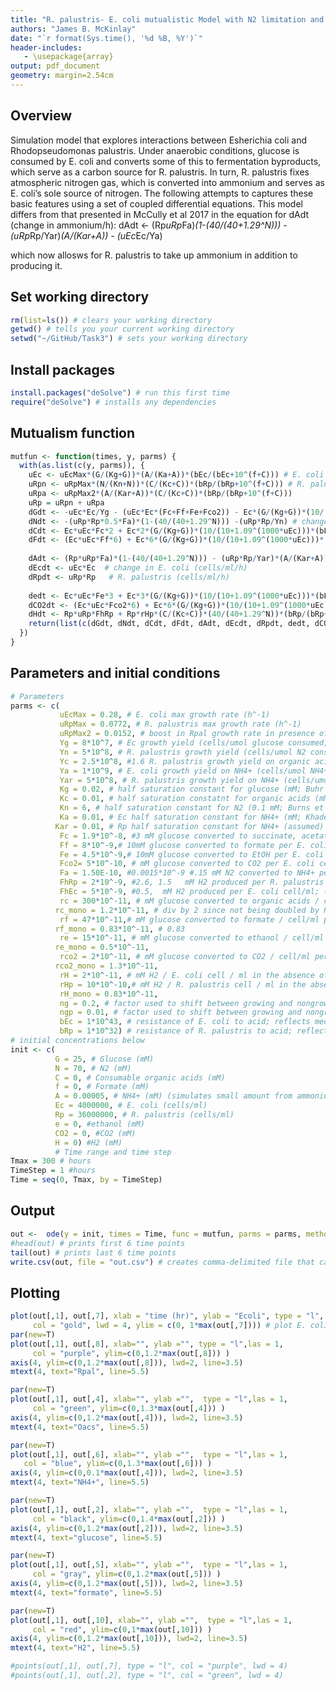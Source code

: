```yaml
---
title: "R. palustris- E. coli mutualistic Model with N2 limitation and competition between species for excreted ammonium"
authors: "James B. McKinlay"
date: "`r format(Sys.time(), '%d %B, %Y')`"
header-includes:
   - \usepackage{array}
output: pdf_document
geometry: margin=2.54cm
---
```


## Overview
Simulation model that explores interactions between Esherichia coli and Rhodopseudomonas palustris. Under anaerobic conditions, glucose is consumed by E. coli and converts some of this to fermentation byproducts, which serve as a carbon source for R. palustris. In turn, R. palustris fixes atmospheric nitrogen gas, which is converted into ammonium and serves as E. coli's sole source of nitrogen. The following attempts to captures these basic features using a set of coupled differential equations.
This model differs from that presented in McCully et al 2017 in the equation for dAdt (change in ammonium/h):
dAdt <- (Rp*uRp*Fa)*(1-(40/(40+1.29^N))) - (uRp*Rp/Yar)*(A/(Kar+A)) - (uEc*Ec/Ya)

which now allosws for R. palustris to take up ammonium in addition to producing it.

## Set working directory
```r
rm(list=ls()) # clears your working directory
getwd() # tells you your current working directory
setwd("~/GitHub/Task3") # sets your working directory
```

## Install packages
```r
install.packages("deSolve") # run this first time
require("deSolve") # installs any dependencies
```

## Mutualism function
```r
mutfun <- function(times, y, parms) {
  with(as.list(c(y, parms)), { 
    uEc <- uEcMax*(G/(Kg+G))*(A/(Ka+A))*(bEc/(bEc+10^(f+C))) # E. coli growth rate
    uRpn <- uRpMax*(N/(Kn+N))*(C/(Kc+C))*(bRp/(bRp+10^(f+C))) # R. palustris growth rate
    uRpa <- uRpMax2*(A/(Kar+A))*(C/(Kc+C))*(bRp/(bRp+10^(f+C)))
    uRp = uRpn + uRpa
    dGdt <- -uEc*Ec/Yg - (uEc*Ec*(Fc+Ff+Fe+Fco2)) - Ec*(G/(Kg+G))*(10/(10+1.09^(1000*uEc)))*(bEc/(bEc+10^(f+C)))*((100/(100+6^C))*(rc+rf+re+rco2)+rc_mono+rf_mono+re_mono+rco2_mono) # change in glucose (mM/h); 
    dNdt <- -(uRp*Rp*0.5*Fa)*(1-(40/(40+1.29^N))) -(uRp*Rp/Yn) # change in N2 (mM N2/h; 0.5 accounts for half an N2 consumed for every NH4+ made)
    dCdt <- Ec*uEc*Fc*2 + Ec*2*(G/(Kg+G))*(10/(10+1.09^(1000*uEc)))*(bEc/(bEc+10^(f+C)))*(rc*(100/(100+6^C))+rc_mono) - (uRp*Rp/Yc) - 0.25*Rp*uRp*FhRp - 0.25*Rp*rHp*(C/(Kc+C))*(40/(40+1.29^N))*(bRp/(bRp+10^(f+C))) # change in organic acids except formate (mM/h); 0.25 takes into account both electrons sent to H2 and accomanying carbon to CO2
    dFdt <- (Ec*uEc*Ff*6) + Ec*6*(G/(Kg+G))*(10/(10+1.09^(1000*uEc)))*(bEc/(bEc+10^(f+C)))*(rf*(100/(100+6^C)) + rf_mono) # change in formate (mM/h) # set feedback term to ^C, otherwise is cuts off formate production even when C is fully consumed; do the same for other compounds
    
    dAdt <- (Rp*uRp*Fa)*(1-(40/(40+1.29^N))) - (uRp*Rp/Yar)*(A/(Kar+A)) - (uEc*Ec/Ya) # change in NH4+ (mM/h) 
    dEcdt <- uEc*Ec  # change in E. coli (cells/ml/h)
    dRpdt <- uRp*Rp   # R. palustris (cells/ml/h)
    
    dedt <- Ec*uEc*Fe*3 + Ec*3*(G/(Kg+G))*(10/(10+1.09^(1000*uEc)))*(bEc/(bEc+10^(f+C)))*(re*(100/(100+6^C))+re_mono) # change in ethanol (mM/h)
    dCO2dt <- (Ec*uEc*Fco2*6) + Ec*6*(G/(Kg+G))*(10/(10+1.09^(1000*uEc)))*(bEc/(bEc+10^(f+C)))*(rco2*(100/(100+6^C))+rco2_mono) + Rp*uRp*FhRp*0.5 + Rp*rHp*(C/(Kc+C))*(40/(40+1.29^N))*(bRp/(bRp+10^(f+C)))*0.5 #change in CO2 (mM/h; concentration assumes all CO2 is dissolved)  ; 0.5 CO2 made per H2 based on Rpal resting cell values from JBC paper
    dHdt <- Rp*uRp*FhRp + Rp*rHp*(C/(Kc+C))*(40/(40+1.29^N))*(bRp/(bRp+10^(f+C)))+ Ec*uEc*FhEc + Ec*(G/(Kg+G))*(10/(10+1.09^(1000*uEc)))*(bEc/(bEc+10^(f+C)))*(rH*(100/(100+6^C))+rH_mono) #change in H2 (mM/h; concentration assumes all H2 is dissolved) 
    return(list(c(dGdt, dNdt, dCdt, dFdt, dAdt, dEcdt, dRpdt, dedt, dCO2dt, dHdt))) 
  })
}
```

## Parameters and initial conditions
```r
# Parameters
parms <- c(
           uEcMax = 0.28, # E. coli max growth rate (h^-1)
           uRpMax = 0.0772, # R. palustris max growth rate (h^-1)
           uRpMax2 = 0.0152, # boost in Rpal growth rate in presence of NH4+
           Yg = 8*10^7, # Ec growth yield (cells/umol glucose consumed; cells per ml / mM glucose consumed
           Yn = 5*10^8, # R. palustris growth yield (cells/umol N2 consumed; cells per ml / mM N2 consumed; concentration assumes all N2 is dissolved)
           Yc = 2.5*10^8, #1.6 R. palustris growth yield on organic acids (cells/umol Oacs consumed; cells per ml / mM Oacs consumed) 
           Ya = 1*10^9, # E. coli growth yield on NH4+ (cells/umol NH4+ consumed; cells per ml / mM NH4+ consumed)
           Yar = 5*10^8, # R. palustris growth yield on NH4+ (cells/umol NH4+ consumed; cells per ml / mM NH4+ consumed) # need to verify
           Kg = 0.02, # half saturation constant for glucose (mM; Buhr et al 1992 J Biol Chem 267:3847-51)
           Kc = 0.01, # half saturation constatnt for organic acids (mM; assumed)
           Kn = 6, # half saturation constant for N2 (0.1 mM; Burns et al. 1972 Methods Enzymol 24:480-496) (fitting a MM curve against Ali's data suggests Kn should be more like 6)
           Ka = 0.01, # Ec half saturation constant for NH4+ (mM; Khademi et al. 2004 Science 305:1587-1594)
          Kar = 0.01, # Rp half saturation constant for NH4+ (assumed)
           Fc = 1.9*10^-8, #3 mM glucose converted to succinate, acetate, and lactate per E. coli cell/ml (umol/cell)
           Ff = 8*10^-9,# 10mM glucose converted to formate per E. coli cell/ml (umol/cell) 
           Fe = 4.5*10^-9,# 10mM glucose converted to EtOH per E. coli cell/ml (umol/cell) 
           Fco2= 5*10^-10, # mM glucose converted to CO2 per E. coli cell/ml (umol/cell) 
           Fa = 1.50E-10, #0.0015*10^-9 #.15 mM N2 converted to NH4+ per R. palustris Nx cell/ml (umol/Nx cell); changed from 0.15*10^-9 to compensate for the effect of having Fa multiplied by cell densities# increasing Fa can overcome the effects of a poor Ecoli affinity for NH4+
           FhRp = 2*10^-9, #2.6, 1.5   mM H2 produced per R. palustris cell/ml; (umol/cell)
           FhEc = 5*10^-9, #0.5,  mM H2 produced per E. coli cell/ml; (umol/cell)
           rc = 300*10^-11, # mM glucose converted to organic acids / cell/ml per h in the absence of growth (umol/cell/h)
          rc_mono = 1.2*10^-11, # div by 2 since not being doubled by Rpal pull anymore; scaled up by 1.1 to account for new sigmoidal function that only achieves 0.9 x a max value
           rf = 47*10^-11,# mM glucose converted to formate / cell/ml per h in the absence of growth (umol/cell/h)
          rf_mono = 0.83*10^-11, # 0.83
           re = 15*10^-11, # mM glucose converted to ethanol / cell/ml per h in the absence of growth (umol/cell/h)
          re_mono = 0.5*10^-11,
           rco2 = 2*10^-11, # mM glucose converted to CO2 / cell/ml per h in the absence of growth (umol/cell/h)
          rco2_mono = 1.3*10^-11,
           rH = 2*10^-11, # mM H2 / E. coli cell / ml in the absence of growth (umol/cell/h)
           rHp = 10*10^-10,# mM H2 / R. palustris cell / ml in the absence of growth (umol/cell/h)
           rH_mono = 0.83*10^-11,
           ng = 0.2, # factor used to shift between growing and nongrowing production rates (Ec)
           ngp = 0.01, # factor used to shift between growing and nongrowing production rates (Rp)
           bEc = 1*10^43, # resistance of E. coli to acid; reflects medium buffering
           bRp = 1*10^32) # resistance of R. palustris to acid; reflects medium buffering
# initial concentrations below
init <- c( 
          G = 25, # Glucose (mM)  
          N = 70, # N2 (mM) 
          C = 0, # Consumable organic acids (mM)
          f = 0, # Formate (mM)
          A = 0.00005, # NH4+ (mM) (simulates small amount from ammonium molybdate)
          Ec = 4000000, # E. coli (cells/ml)
          Rp = 36000000, # R. palustris (cells/ml)
          e = 0, #ethanol (mM)
          CO2 = 0, #CO2 (mM)
          H = 0) #H2 (mM)
          # Time range and time step
Tmax = 300 # hours
TimeStep = 1 #hours
Time = seq(0, Tmax, by = TimeStep)
```

## Output
```r
out <-  ode(y = init, times = Time, func = mutfun, parms = parms, method = "lsode")
#head(out) # prints first 6 time points
tail(out) # prints last 6 time points
write.csv(out, file = "out.csv") # creates comma-delimited file that can be pasted into spreadsheet for graphing
```

## Plotting
```r
plot(out[,1], out[,7], xlab = "time (hr)", ylab = "Ecoli", type = "l", las = 1, 
     col = "gold", lwd = 4, ylim = c(0, 1*max(out[,7]))) # plot E. coli biomass
par(new=T)
plot(out[,1], out[,8], xlab="", ylab ="", type = "l",las = 1,
     col = "purple", ylim=c(0,1.2*max(out[,8])) )
axis(4, ylim=c(0,1.2*max(out[,8])), lwd=2, line=3.5)
mtext(4, text="Rpal", line=5.5)

par(new=T)
plot(out[,1], out[,4], xlab="", ylab ="",  type = "l",las = 1,
     col = "green", ylim=c(0,1.3*max(out[,4])) )
axis(4, ylim=c(0,1.2*max(out[,4])), lwd=2, line=3.5)
mtext(4, text="Oacs", line=5.5)

par(new=T)
plot(out[,1], out[,6], xlab="", ylab ="",  type = "l",las = 1,
   col = "blue", ylim=c(0,1.3*max(out[,6])) )
axis(4, ylim=c(0,0.1*max(out[,4])), lwd=2, line=3.5)
mtext(4, text="NH4+", line=5.5)

par(new=T)
plot(out[,1], out[,2], xlab="", ylab ="",  type = "l",las = 1,
     col = "black", ylim=c(0,1.4*max(out[,2])) )
axis(4, ylim=c(0,1.2*max(out[,2])), lwd=2, line=3.5)
mtext(4, text="glucose", line=5.5)

par(new=T)
plot(out[,1], out[,5], xlab="", ylab ="",  type = "l",las = 1,
     col = "gray", ylim=c(0,1.2*max(out[,5])) )
axis(4, ylim=c(0,1.2*max(out[,5])), lwd=2, line=3.5)
mtext(4, text="formate", line=5.5)

par(new=T)
plot(out[,1], out[,10], xlab="", ylab ="",  type = "l",las = 1,
     col = "red", ylim=c(0,1*max(out[,10])) )
axis(4, ylim=c(0,1.2*max(out[,10])), lwd=2, line=3.5)
mtext(4, text="H2", line=5.5)

#points(out[,1], out[,7], type = "l", col = "purple", lwd = 4)
#points(out[,1], out[,2], type = "l", col = "green", lwd = 4)
```
